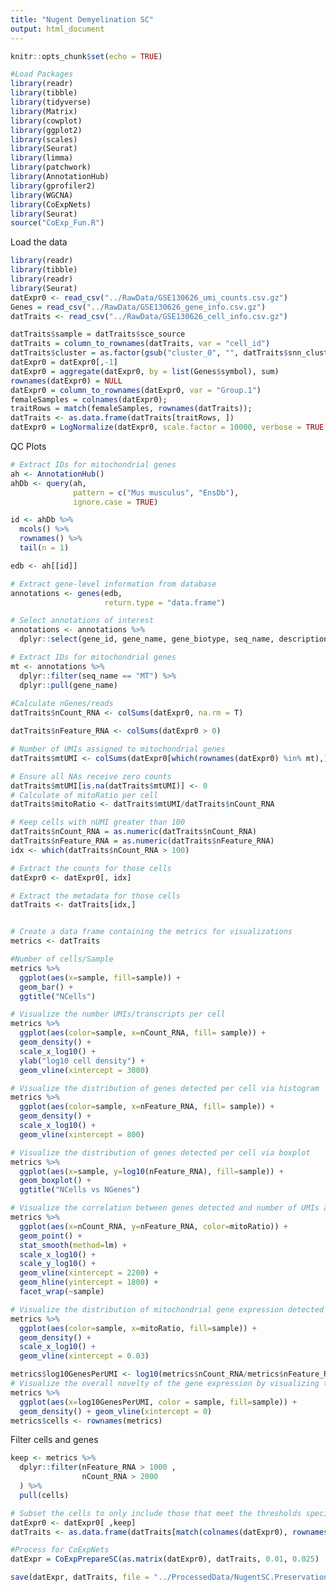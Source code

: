 ```yaml
---
title: "Nugent Demyelination SC"
output: html_document
---
```


```r
knitr::opts_chunk$set(echo = TRUE)

#Load Packages
library(readr)
library(tibble)
library(tidyverse)
library(Matrix)
library(cowplot)
library(ggplot2)
library(scales)
library(Seurat)
library(limma)
library(patchwork)
library(AnnotationHub)
library(gprofiler2)
library(WGCNA)
library(CoExpNets)
library(Seurat)
source("CoExp_Fun.R")
```

Load the data

```r
library(readr)
library(tibble)
library(readr)
library(Seurat)
datExpr0 <- read_csv("../RawData/GSE130626_umi_counts.csv.gz")
Genes = read_csv("../RawData/GSE130626_gene_info.csv.gz")
datTraits <- read_csv("../RawData/GSE130626_cell_info.csv.gz")

datTraits$sample = datTraits$sce_source
datTraits = column_to_rownames(datTraits, var = "cell_id")
datTraits$cluster = as.factor(gsub("cluster_0", "", datTraits$snn_cluster))
datExpr0 = datExpr0[,-1]
datExpr0 = aggregate(datExpr0, by = list(Genes$symbol), sum)
rownames(datExpr0) = NULL
datExpr0 = column_to_rownames(datExpr0, var = "Group.1")
femaleSamples = colnames(datExpr0);
traitRows = match(femaleSamples, rownames(datTraits));
datTraits <- as.data.frame(datTraits[traitRows, ])
datExpr0 = LogNormalize(datExpr0, scale.factor = 10000, verbose = TRUE)
```

QC Plots

```r

# Extract IDs for mitochondrial genes
ah <- AnnotationHub() 
ahDb <- query(ah, 
              pattern = c("Mus musculus", "EnsDb"), 
              ignore.case = TRUE)

id <- ahDb %>%
  mcols() %>%
  rownames() %>%
  tail(n = 1)

edb <- ah[[id]]

# Extract gene-level information from database
annotations <- genes(edb, 
                     return.type = "data.frame")

# Select annotations of interest
annotations <- annotations %>%
  dplyr::select(gene_id, gene_name, gene_biotype, seq_name, description, entrezid)

# Extract IDs for mitochondrial genes
mt <- annotations %>% 
  dplyr::filter(seq_name == "MT") %>%
  dplyr::pull(gene_name)
  
#Calculate nGenes/reads
datTraits$nCount_RNA <- colSums(datExpr0, na.rm = T)

datTraits$nFeature_RNA <- colSums(datExpr0 > 0)

# Number of UMIs assigned to mitochondrial genes
datTraits$mtUMI <- colSums(datExpr0[which(rownames(datExpr0) %in% mt),], na.rm = T)

# Ensure all NAs receive zero counts
datTraits$mtUMI[is.na(datTraits$mtUMI)] <- 0
# Calculate of mitoRatio per cell
datTraits$mitoRatio <- datTraits$mtUMI/datTraits$nCount_RNA

# Keep cells with nUMI greater than 100
datTraits$nCount_RNA = as.numeric(datTraits$nCount_RNA)
datTraits$nFeature_RNA = as.numeric(datTraits$nFeature_RNA)
idx <- which(datTraits$nCount_RNA > 100)

# Extract the counts for those cells
datExpr0 <- datExpr0[, idx]

# Extract the metadata for those cells
datTraits <- datTraits[idx,]


# Create a data frame containing the metrics for visualizations
metrics <- datTraits

#Number of cells/Sample
metrics %>% 
  ggplot(aes(x=sample, fill=sample)) + 
  geom_bar() + 
  ggtitle("NCells")

# Visualize the number UMIs/transcripts per cell
metrics %>% 
  ggplot(aes(color=sample, x=nCount_RNA, fill= sample)) + 
  geom_density() + 
  scale_x_log10() + 
  ylab("log10 cell density") +
  geom_vline(xintercept = 3000)

# Visualize the distribution of genes detected per cell via histogram
metrics %>% 
  ggplot(aes(color=sample, x=nFeature_RNA, fill= sample)) + 
  geom_density() + 
  scale_x_log10() + 
  geom_vline(xintercept = 800)

# Visualize the distribution of genes detected per cell via boxplot
metrics %>% 
  ggplot(aes(x=sample, y=log10(nFeature_RNA), fill=sample)) + 
  geom_boxplot() + 
  ggtitle("NCells vs NGenes")

# Visualize the correlation between genes detected and number of UMIs and determine whether strong presence of cells with low numbers of genes/UMIs
metrics %>% 
  ggplot(aes(x=nCount_RNA, y=nFeature_RNA, color=mitoRatio)) + 
  geom_point() + 
  stat_smooth(method=lm) +
  scale_x_log10() + 
  scale_y_log10() + 
  geom_vline(xintercept = 2200) +
  geom_hline(yintercept = 1800) +
  facet_wrap(~sample)

# Visualize the distribution of mitochondrial gene expression detected per cell
metrics %>% 
  ggplot(aes(color=sample, x=mitoRatio, fill=sample)) + 
  geom_density() + 
  scale_x_log10() + 
  geom_vline(xintercept = 0.03)

metrics$log10GenesPerUMI <- log10(metrics$nCount_RNA/metrics$nFeature_RNA)
# Visualize the overall novelty of the gene expression by visualizing the genes detected per UMI
metrics %>%
  ggplot(aes(x=log10GenesPerUMI, color = sample, fill=sample)) +
  geom_density() + geom_vline(xintercept = 0)
metrics$cells <- rownames(metrics)
```
Filter cells and genes

```r
keep <- metrics %>%
  dplyr::filter(nFeature_RNA > 1000 , 
                nCount_RNA > 2000
  ) %>% 
  pull(cells)

# Subset the cells to only include those that meet the thresholds specified
datExpr0 <- datExpr0[ ,keep]
datTraits <- as.data.frame(datTraits[match(colnames(datExpr0), rownames(datTraits)), ])

#Process for CoExpNets
datExpr = CoExpPrepareSC(as.matrix(datExpr0), datTraits, 0.01, 0.025)

save(datExpr, datTraits, file = "../ProcessedData/NugentSC.PreservationInput.rds")
```

